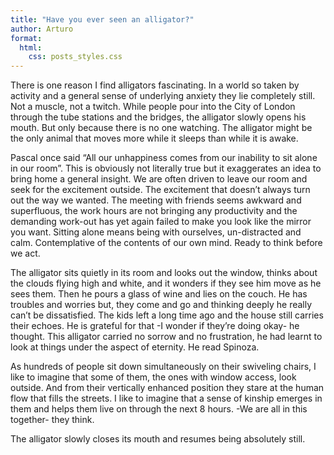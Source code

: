 ```yaml
---
title: "Have you ever seen an alligator?"
author: Arturo
format:
  html:
    css: posts_styles.css
---
```


There is one reason I find alligators fascinating. In a world so taken by activity and a general sense of underlying anxiety they lie completely still. Not a muscle, not a twitch. While people pour into the City of London through the tube stations and the bridges, the alligator slowly opens his mouth. But only because there is no one watching. The alligator might be the only animal that moves more while it sleeps than while it is awake.

Pascal once said “All our unhappiness comes from our inability to sit alone in our room”. This is obviously not literally true but it exaggerates an idea to bring home a general insight. We are often driven to leave our room and seek for the excitement outside. The excitement that doesn’t always turn out the way we wanted. The meeting with friends seems awkward and superfluous, the work hours are not bringing any productivity and the demanding work-out has yet again failed to make you look like the mirror you want. Sitting alone means being with ourselves, un-distracted and calm. Contemplative of the contents of our own mind. Ready to think before we act.

The alligator sits quietly in its room and looks out the window, thinks about the clouds flying high and white, and it wonders if they see him move as he sees them. Then he pours a glass of wine and lies on the couch. He has troubles and worries but, they come and go and thinking deeply he really can’t be dissatisfied. The kids left a long time ago and the house still carries their echoes. He is grateful for that -I wonder if they’re doing okay- he thought. This alligator carried no sorrow and no frustration, he had learnt to look at things under the aspect of eternity. He read Spinoza.

As hundreds of people sit down simultaneously on their swiveling chairs, I like to imagine that some of them, the ones with window access, look outside. And from their vertically enhanced position they stare at the human flow that fills the streets. I like to imagine that a sense of kinship emerges in them and helps them live on through the next 8 hours. -We are all in this together- they think.

The alligator slowly closes its mouth and resumes being absolutely still.
